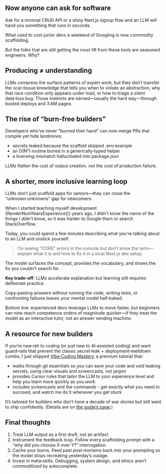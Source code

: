 ## Now anyone can ask for software 

Ask for a minimal CRUD API or a shiny Next.js signup flow and an LLM will hand you something that runs in seconds. 

What used to cost junior devs a weekend of Googling is now commodity scaffolding.



But the folks that are still getting the most lift from these tools are seasoned engineers. Why?

## Producing ≠ understanding

LLMs compress the surface patterns of expert work, but they don’t transfer the scar‑tissue knowledge that tells you when to violate an abstraction, why that race condition only appears under load, or how to triage a silent data‑loss bug. Those instincts are earned—usually the hard way—through busted deploys and 3 AM pages.

## The rise of “burn‑free builders”

Developers who’ve never “burned their hand” can now merge PRs that compile yet hide landmines:
-	secrets leaked because the scaffold skipped .env.example
-	an O(N²) routine buried in a generically‑typed helper
-	a licensing mismatch hallucinated into package.json

LLMs flatten the cost of output creation, not the cost of production failure.

## A shorter, more inclusive learning loop 

LLMs don’t just scaffold apps for seniors—they can close the “unknown‑unknowns” gap for newcomers.

When I started teaching myself development {RenderNumYearsExperience()} years ago, I didn't know the name 
of the things I didn't know, so it was harder to Google them or search StackOverflow.

Today, you could spend a few minutes describing what you're talking about to an LLM and unstick yourself: 

> I’m seeing “CORS” errors in the console but don’t know the term—explain what it is and how to fix it in a local Next.js dev setup.

The model surfaces the concept, provides the vocabulary, and shows the fix you couldn’t search for.

**Key trade‑off**: LLMs accelerate explanation but learning still requires deliberate practice. 

Copy‑pasting answers without running the code, writing tests, or confronting failures leaves your mental model half‑baked.

Bottom line: experienced devs leverage LLMs to move faster, but beginners can now reach competence orders of magnitude quicker—if they treat the model as an interactive tutor, not an answer vending machine.

## A resource for new builders

If you’re new‑ish to coding (or just new to AI‑assisted coding) and want guard‑rails that prevent the classic secret‑leak + deployment‑meltdown combo, I just shipped [Vibe‑Coding Mastery](/products/vibe-coding-mastery), a premium tutorial that:
-	walks through git essentials so you can save your code and void leaking secrets, using clear visuals and screencasts, not jargon
-	provides Cursor rules that tailor the LLM to your experience level and help you learn more quickly as you work 
-	includes screencasts and the commands - get exactly what you need to succeed, and watch me do it whenever you get stuck 

It’s tailored for builders who don’t have a decade of war stories but still want to ship confidently. (Details are on [the guide’s page](/products/vibe-coding-mastery).)

## Final thoughts
1.	Treat LLM output as a first draft, not an artifact.
2.	Instrument the feedback loop. Follow every scaffolding prompt with a “why did you choose X over Y?” interrogation.
3.	Cache your burns. Feed past post‑mortems back into your prompting so the model stops recreating yesterday’s outage.
4.	Invest in meta‑skills. Debugging, system design, and ethics aren’t commoditized by autocomplete.



